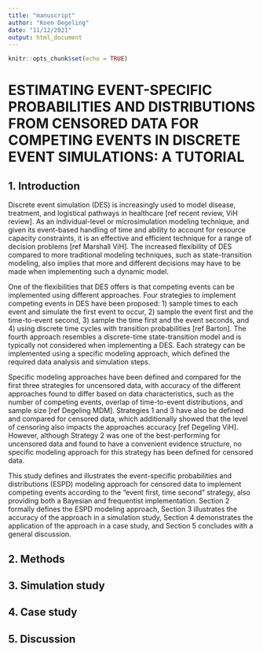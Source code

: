 ```yaml
---
title: "manuscript"
author: "Koen Degeling"
date: "11/12/2021"
output: html_document
---
```


```r
knitr::opts_chunk$set(echo = TRUE)
```

# ESTIMATING EVENT-SPECIFIC PROBABILITIES AND DISTRIBUTIONS FROM CENSORED DATA FOR COMPETING EVENTS IN DISCRETE EVENT SIMULATIONS: A TUTORIAL

## 1. Introduction

Discrete event simulation (DES) is increasingly used to model disease, treatment, and logistical pathways in healthcare [ref recent review, ViH review]. As an individual-level or microsimulation modeling technique, and given its event-based handling of time and ability to account for resource capacity constraints, it is an effective and efficient technique for a range of decision problems [ref Marshall ViH]. The increased flexibility of DES compared to more traditional modeling techniques, such as state-transition modeling, also implies that more and different decisions may have to be made when implementing such a dynamic model. 

One of the flexibilities that DES offers is that competing events can be implemented using different approaches. Four strategies to implement competing events in DES have been proposed: 1) sample times to each event and simulate the first event to occur, 2) sample the event first and the time-to-event second, 3) sample the time first and the event seconds, and 4) using discrete time cycles with transition probabilities [ref Barton]. The fourth approach resembles a discrete-time state-transition model and is typically not considered when implementing a DES. Each strategy can be implemented using a specific modeling approach, which defined the required data analysis and simulation steps. 

Specific modeling approaches have been defined and compared for the first three strategies for uncensored data, with accuracy of the different approaches found to differ based on data characteristics, such as the number of competing events, overlap of time-to-event distributions, and sample size [ref Degeling MDM]. Strategies 1 and 3 have also be defined and compared for censored data, which additionally showed that the level of censoring also impacts the approaches accuracy [ref Degeling ViH]. However, although Strategy 2 was one of the best-performing for uncensored data and found to have a convenient evidence structure, no specific modeling approach for this strategy has been defined for censored data.

This study defines and illustrates the event-specific probabilities and distributions (ESPD) modeling approach for censored data to implement competing events according to the "event first, time second" strategy, also providing both a Bayesian and frequentist implementation. Section 2 formally defines the ESPD modeling approach, Section 3 illustrates the accuracy of the approach in a simulation study, Section 4 demonstrates the application of the approach in a case study, and Section 5 concludes with a general discussion.

## 2. Methods

## 3. Simulation study

## 4. Case study

## 5. Discussion

